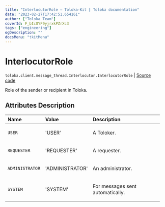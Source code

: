 ```yaml
---
title: "InterlocutorRole — Toloka-Kit | Toloka documentation"
date: "2023-02-27T17:42:51.654161"
author: ["Toloka Team"]
coverId: F_bIcOYF9yjrxkPZrXc3
tags: ["engineering"]
ogDescription: ""
docsMenu: "tkitMenu"
---
```


# InterlocutorRole
`toloka.client.message_thread.Interlocutor.InterlocutorRole` | [Source code](https://github.com/Toloka/toloka-kit/blob/v1.1.4/src/client/message_thread.py#L56)

Role of the sender or recipient in Toloka.

## Attributes Description

| Name | Value | Description |
| :------| :-----------| :----------| 
`USER`|'USER'|<p>A Toloker.</p>
`REQUESTER`|'REQUESTER'|<p>A requester.</p>
`ADMINISTRATOR`|'ADMINISTRATOR'|<p>An administrator.</p>
`SYSTEM`|'SYSTEM'|<p>For messages sent automatically.</p>